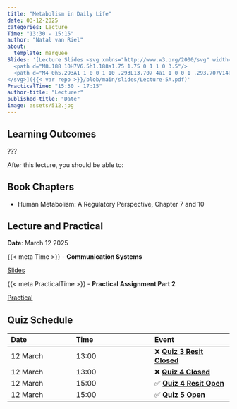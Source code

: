 ```yaml
---
title: "Metabolism in Daily Life"
date: 03-12-2025
categories: Lecture
Time: "13:30 - 15:15"
author: "Natal van Riel"
about:
  template: marquee
Slides: '[Lecture Slides <svg xmlns="http://www.w3.org/2000/svg" width="16" height="16" fill="currentColor" class="bi bi-file-earmark-ppt-fill" viewBox="0 0 16 16">
  <path d="M8.188 10H7V6.5h1.188a1.75 1.75 0 1 1 0 3.5"/>
  <path d="M4 0h5.293A1 1 0 0 1 10 .293L13.707 4a1 1 0 0 1 .293.707V14a2 2 0 0 1-2 2H4a2 2 0 0 1-2-2V2a2 2 0 0 1 2-2m5.5 1.5v2a1 1 0 0 0 1 1h2zM7 5.5a1 1 0 0 0-1 1V13a.5.5 0 0 0 1 0v-2h1.188a2.75 2.75 0 0 0 0-5.5z"/>
</svg>]({{< var repo >}}/blob/main/slides/Lecture-5A.pdf)'
PracticalTime: "15:30 - 17:15"
author-title: "Lecturer"
published-title: "Date"
image: assets/512.jpg
---
```


## Learning Outcomes

::: {.callout-important title="Principal Learning Outcome 1"}
???
:::

After this lecture, you should be able to:


## Book Chapters

- Human Metabolism: A Regulatory Perspective, Chapter 7 and 10


## Lecture and Practical
**Date**: March 12 2025

::: slide-deck
{{< meta Time >}} - **Communication Systems**

::: slides
[Slides]({{< var repository >}}/blob/main/8bm050/slides/Lecture-5A.pdf)
:::
:::

::: application-exercise
{{< meta PracticalTime >}} - **Practical Assignment Part 2**

::: source
[Practical](https://canvas.tue.nl)
:::
:::

## Quiz Schedule

|Date | Time  | Event |
|:----|:-----|:-----|
12 March | 13:00 |  ❌ [**Quiz 3 Resit Closed**](https://canvas.tue.nl) |
12 March | 13:00 |  ❌ [**Quiz 4 Closed**](https://canvas.tue.nl) |
12 March | 15:00 |  ✅ [**Quiz 4 Resit Open**](https://canvas.tue.nl) |
12 March | 15:00 |  ✅ [**Quiz 5 Open**](https://canvas.tue.nl) |